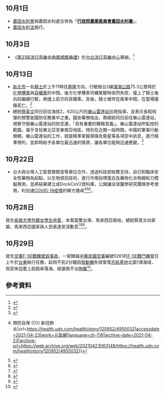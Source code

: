 {{vfd|[[Wikipedia:頁面存廢討論/記錄/2022/06/17#2022年6月臺灣|比較標準]]提刪|date=2022/06/18}}
<noinclude>{{MonthInTaiwan|2020|10}}
</noinclude>

== 10月1日 ==
* [[農田水利會|農田水利會]]與農田水利處合併為「'''[[行政院農業委員會農田水利署|行政院農業委員會農田水利署]]'''」。
* [[農田水利法_(中華民國)|農田水利法]]施行。

== 10月3日 ==
* 《[[第31屆金曲獎#流行音樂類_2|第31屆流行音樂金曲獎頒獎典禮]]》於[[台北流行音樂中心|台北流行音樂中心]]舉辦。<ref>{{Cite web |url=https://gma.tavis.tw/gm31/GMA/News.asp |title=第31屆金曲獎頒獎典禮 - 最新消息 |accessdate=2020-10-22 |archive-date=2020-11-27 |archive-url=https://web.archive.org/web/20201127085427/https://gma.tavis.tw/gm31/GMA/News.asp |dead-url=no }}</ref>

== 10月13日 ==
* [[新北市|新北市]]一名[[騎士|騎士]]於上午11時往[[基隆|基隆]]方向，行駛經台2線[[濱海公路|濱海公路]]75.3公里時於[[化學槽車|化學槽車]]與[[貨櫃車|貨櫃車]]的中間。後方化學槽車司機駕駛時突然失控，撞上了騎士後向前繼續行駛，再撞上前方的貨櫃車。及後，騎士被夾在兩車中間，在當場撞傷死亡。<ref>{{cite web|title=騎在化學槽車、貨櫃車中間… 後車失控前衝 機車騎士慘遭夾死|url=https://news.ltn.com.tw/news/society/breakingnews/3319752|date=2020-10-13|accessdate=2020-10-13|archive-date=2020-11-04|archive-url=https://web.archive.org/web/20201104073654/https://news.ltn.com.tw/news/society/breakingnews/3319752|dead-url=no}}</ref>
* 總統[[蔡英文|蔡英文]]同日前往海拔2，620公尺的[[樂山雷達站|樂山雷達站]]巡視指導，並表示長程飛彈的預警是國防任務重中之重。國安幕僚指出，蔡總統同日前往樂山雷達站，視察守衛樂山雷達站的防空連，「具有重要的戰略意義」。樂山雷達站所監控的範圍，幾乎含括東北亞至東南亞地區，特別在近期一段時間，中國的軍事行動頻頻，樂山雷達站的工作，就是精準掌握導彈及衛星等各項空中訊息，進行精準預判，並即時給予各單位最迅速的情資，讓各單位能夠迅速應變。<ref>{{cite news|author=|editor=|title=訪樂山雷達站送麻辣鍋底慰國軍 總統：長程飛彈預警是重中之重|url=https://www.cna.com.tw/news/firstnews/202010130162.aspx|accessdate=2020-10-13|agency=中央社|date=2020-10-13|archive-date=2020-10-19|archive-url=https://web.archive.org/web/20201019133840/https://www.cna.com.tw/news/firstnews/202010130162.aspx|dead-url=no}}</ref>

== 10月22日 ==
* 台大與台灣人工智慧實驗室等單位合作，透過科技部經費支持，自已知臨床安全性藥物為起點，以生物資訊技術，進行作用目標蛋白及藥物化合物親和力模擬預測，並將結果建立成DockCoV2資料庫，公開讓全球醫學研究團隊參考使用，利加速[[COVID-19疫情|COVID-19疫情]]的解方搜尋<ref>{{Cite web|title=台研究團隊建老藥新用資料庫 為新冠肺炎找解方 {{!}} 預防自保 {{!}} 新冠肺炎|url=https://health.udn.com/health/story/120952/4955032|accessdate=2021-04-23|work=元氣網|language=zh-TW|archive-date=2021-04-23|archive-url=https://web.archive.org/web/20210423063148/https://health.udn.com/health/story/120952/4955032}}</ref><ref>{{Cite web|title=COVID-19有解，AI算給你看－台老藥新用模擬資料庫躍上國際-科技部|url=https://www.most.gov.tw/folksonomy/detail/f37996df-fb05-47fa-8590-5f6a8203c954?l=ch|accessdate=2021-04-23|work=www.most.gov.tw|language=zh-Hant|archive-date=2021-04-23|archive-url=https://web.archive.org/web/20210423154834/https://www.most.gov.tw/folksonomy/detail/f37996df-fb05-47fa-8590-5f6a8203c954?l=ch}}</ref><ref>{{Cite web|title=臺大與AI Labs共建老藥新用模擬資料庫 利用AI技術為COVID-19找解方|url=https://www.ntu.edu.tw/spotlight/2020/1887_20201102.html|accessdate=2021-04-23|work=www.ntu.edu.tw|language=zh-tw|archive-date=2021-04-23|archive-url=https://web.archive.org/web/20210423133204/https://www.ntu.edu.tw/spotlight/2020/1887_20201102.html}}</ref>。

== 10月28日 ==
{{wikinews|長榮大學女學生遇害_蔡英文致歉}}
發生[[長榮大學外籍女學生命案|長榮大學外籍女學生命案]]，本案震驚台灣、馬來西亞兩地，總統蔡英文向家屬、馬來西亞國家與人民表達至深歉意<ref>{{cite news |title=麻繩勒頸隨機擄殺 留台女生屍棄山溝 同車擄人 破案關鍵 |date=2020-10-30 |work=光明日報 |url=https://guangming.com.my/%E5%A4%A7%E9%A6%AC%E5%A5%B3%E7%94%9F%E7%95%99%E5%8F%B0%E9%81%AD%E6%93%84%E6%A3%84%E5%B1%8D-%E5%90%8C%E5%AD%B8%EF%BC%9A%E5%A5%B9%E8%AA%AA%E5%8F%B0%E7%81%A3%E5%AE%89%E5%85%A8%E6%89%8D%E4%BE%86%E7%9A%84 |accessdate=2020-11-02 |archive-date=2020-11-02 |archive-url=https://web.archive.org/web/20201102113707/https://guangming.com.my/%e5%a4%a7%e9%a6%ac%e5%a5%b3%e7%94%9f%e7%95%99%e5%8f%b0%e9%81%ad%e6%93%84%e6%a3%84%e5%b1%8d-%e5%90%8c%e5%ad%b8%ef%bc%9a%e5%a5%b9%e8%aa%aa%e5%8f%b0%e7%81%a3%e5%ae%89%e5%85%a8%e6%89%8d%e4%be%86%e7%9a%84 |dead-url=no }}</ref><ref>{{cite news |title=長榮大學馬來西亞籍女大生遭勒斃棄屍 28歲男落網坦承犯案 |date=2020-10-31 |work=中央社 |url=https://www.cna.com.tw/news/firstnews/202010300003.aspx |accessdate=2020-11-02 |archive-date=2021-01-02 |archive-url=https://web.archive.org/web/20210102235242/https://www.cna.com.tw/news/firstnews/202010300003.aspx |dead-url=no }}</ref><ref>{{Cite web |url=http://news.tvbs.com.tw/local/1409343?from=Copy_content%E9%95%B7%E6%A6%AE%E5%A5%B3%E5%A4%A7%E7%94%9F%E5%9C%A8%E5%8F%B0%E9%81%87%E5%AE%B3 |title=TVBS新聞網 |accessdate=2021-01-25 |archive-date=2020-11-06 |archive-url=https://web.archive.org/web/20201106031307/https://news.tvbs.com.tw/local/1409343?from=Copy_content%E9%95%B7%E6%A6%AE%E5%A5%B3%E5%A4%A7%E7%94%9F%E5%9C%A8%E5%8F%B0%E9%81%87%E5%AE%B3 |dead-url=no }}</ref>。

== 10月29日 ==
發生[[2020年中華民國空軍F-5戰鬥機墜毀事故|空軍F-5E戰機墜毀事故]]，一架隸屬[[中華民國空軍|中華民國空軍]]編號5261的[[F-5戰鬥機|F-5E戰鬥機]]當日上午於[[臺東縣|台東]]執行任務，起飛不到2分鐘因[[航空发动机|發動機]]失效墜落[[空軍志航基地|志航基地]]北面1浬海域，飛官朱冠甍上尉跳傘落海，經搶救不治[[殉職|殉職]]<ref>{{Cite web|author=洪哲政|title=F-5E 戰機失事墜海 空軍：甫起飛即反應右發動機失效|url=https://udn.com/news/story/10930/4972455|date=2020-10-29|accessdate=2020-10-31|work=聯合新聞網|publisher=《聯合報》|archive-date=2020-12-13|archive-url=https://web.archive.org/web/20201213160619/https://udn.com/news/story/10930/4972455|dead-url=no}}</ref>。

== 參考資料 ==
{{Reflist|30em}}

{{portal|台灣}}
{{Portal:台灣新聞動態/Footer}}